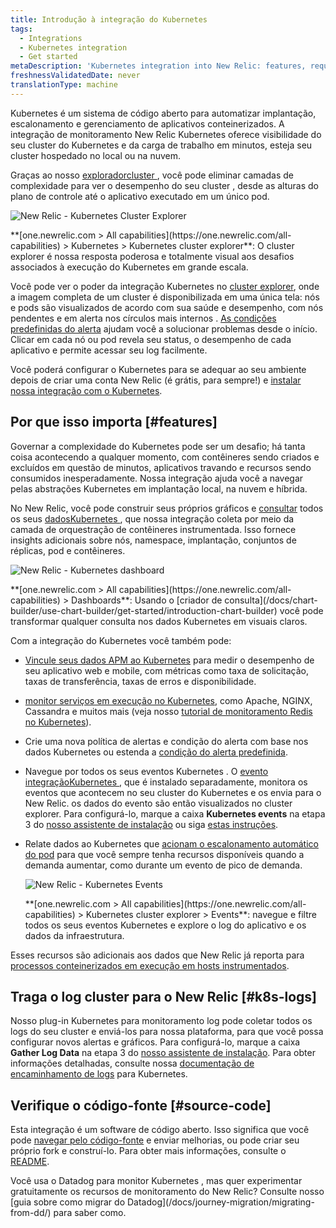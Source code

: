 ```yaml
---
title: Introdução à integração do Kubernetes
tags:
  - Integrations
  - Kubernetes integration
  - Get started
metaDescription: 'Kubernetes integration into New Relic: features, requirements, and getting started.'
freshnessValidatedDate: never
translationType: machine
---
```





Kubernetes é um sistema de código aberto para automatizar implantação, escalonamento e gerenciamento de aplicativos conteinerizados. A integração de monitoramento New Relic Kubernetes oferece visibilidade do seu cluster do Kubernetes e da carga de trabalho em minutos, esteja seu cluster hospedado no local ou na nuvem.

Graças ao nosso [exploradorcluster ](/docs/integrations/kubernetes-integration/cluster-explorer/kubernetes-cluster-explorer), você pode eliminar camadas de complexidade para ver o desempenho do seu cluster , desde as alturas do plano de controle até o aplicativo executado em um único pod.

<img
  title="New Relic - Kubernetes Cluster Explorer"
  alt="New Relic - Kubernetes Cluster Explorer"
  src={kubernetesClusterExplorer}
/>

<figcaption>
  <DoNotTranslate>**[one.newrelic.com > All capabilities](https://one.newrelic.com/all-capabilities) > Kubernetes > Kubernetes cluster explorer**</DoNotTranslate>: O cluster explorer é nossa resposta poderosa e totalmente visual aos desafios associados à execução do Kubernetes em grande escala.
</figcaption>

Você pode ver o poder da integração Kubernetes no [cluster explorer](/docs/integrations/kubernetes-integration/cluster-explorer/kubernetes-cluster-explorer), onde a imagem completa de um cluster é disponibilizada em uma única tela: nós e pods são visualizados de acordo com sua saúde e desempenho, com nós pendentes e em alerta nos círculos mais internos . [As condições predefinidas do alerta](/docs/integrations/kubernetes-integration/kubernetes-events/kubernetes-integration-predefined-alert-policy) ajudam você a solucionar problemas desde o início. Clicar em cada nó ou pod revela seu status, o desempenho de cada aplicativo e permite acessar seu log facilmente.

Você poderá configurar o Kubernetes para se adequar ao seu ambiente depois de criar uma conta New Relic (é grátis, para sempre!) e [instalar nossa integração com o Kubernetes](/docs/kubernetes-pixie/kubernetes-integration/installation/kubernetes-integration-install-configure/).

<InlineSignup/>

## Por que isso importa [#features]

Governar a complexidade do Kubernetes pode ser um desafio; há tanta coisa acontecendo a qualquer momento, com contêineres sendo criados e excluídos em questão de minutos, aplicativos travando e recursos sendo consumidos inesperadamente. Nossa integração ajuda você a navegar pelas abstrações Kubernetes em implantação local, na nuvem e híbrida.

No New Relic, você pode construir seus próprios gráficos e [consultar](/docs/using-new-relic/data/understand-data/query-new-relic-data) todos os seus [dadosKubernetes ](/docs/integrations/kubernetes-integration/understand-use-data/find-use-your-kubernetes-data), que nossa integração coleta por meio da camada de orquestração de contêineres instrumentada. Isso fornece insights adicionais sobre nós, namespace, implantação, conjuntos de réplicas, pod e contêineres.

<img
  title="New Relic - Kubernetes dashboard"
  alt="New Relic - Kubernetes dashboard"
  src={kubernetesDashboard}
/>

<figcaption>
  <DoNotTranslate>**[one.newrelic.com > All capabilities](https://one.newrelic.com/all-capabilities) > Dashboards**</DoNotTranslate>: Usando o [criador de consulta](/docs/chart-builder/use-chart-builder/get-started/introduction-chart-builder) você pode transformar qualquer consulta nos dados Kubernetes em visuais claros.
</figcaption>

Com a integração do Kubernetes você também pode:

* [Vincule seus dados APM ao Kubernetes](/docs/integrations/kubernetes-integration/link-your-applications/link-your-applications-kubernetes) para medir o desempenho de seu aplicativo web e mobile, com métricas como taxa de solicitação, taxas de transferência, taxas de erros e disponibilidade.

* [monitor serviços em execução no Kubernetes](/docs/integrations/kubernetes-integration/link-apps-services/monitor-services-running-kubernetes), como Apache, NGINX, Cassandra e muitos mais (veja nosso [tutorial de monitoramento Redis no Kubernetes](/docs/integrations/kubernetes-integration/link-apps-services/tutorial-monitor-redis-running-kubernetes)).

* Crie uma nova política de alertas e condição do alerta com base nos dados Kubernetes ou estenda a [condição do alerta predefinida](/docs/integrations/kubernetes-integration/kubernetes-events/kubernetes-integration-predefined-alert-policy).

* Navegue por todos os seus eventos Kubernetes . O [evento integraçãoKubernetes ](/docs/integrations/kubernetes-integration/kubernetes-events/install-kubernetes-events-integration), que é instalado separadamente, monitora os eventos que acontecem no seu cluster do Kubernetes e os envia para o New Relic. os dados do evento são então visualizados no cluster explorer. Para configurá-lo, marque a caixa <DoNotTranslate>**Kubernetes events**</DoNotTranslate> na etapa 3 do [nosso assistente de instalação](/docs/integrations/kubernetes-integration/installation/kubernetes-installation-configuration#install-wizard) ou siga [estas instruções](/docs/integrations/kubernetes-integration/kubernetes-events/install-kubernetes-events-integration#install).

* Relate dados ao Kubernetes que [acionam o escalonamento automático do pod](/docs/journey-demand/autoscale-your-infra) para que você sempre tenha recursos disponíveis quando a demanda aumentar, como durante um evento de pico de demanda.

  <img
    title="New Relic - Kubernetes Events"
    alt="New Relic - Kubernetes Events"
    src={kubernetesEvents}
  />

  <figcaption>
    <DoNotTranslate>**[one.newrelic.com > All capabilities](https://one.newrelic.com/all-capabilities) > Kubernetes cluster explorer > Events**</DoNotTranslate>: navegue e filtre todos os seus eventos Kubernetes e explore o log do aplicativo e os dados da infraestrutura.
  </figcaption>

Esses recursos são adicionais aos dados que New Relic já reporta para [processos conteinerizados em execução em hosts instrumentados](/docs/infrastructure/new-relic-infrastructure/data-instrumentation/docker-instrumentation-infrastructure).

## Traga o log cluster para o New Relic [#k8s-logs]

Nosso plug-in Kubernetes para monitoramento log pode coletar todos os logs do seu cluster e enviá-los para nossa plataforma, para que você possa configurar novos alertas e gráficos. Para configurá-lo, marque a caixa <DoNotTranslate>**Gather Log Data**</DoNotTranslate> na etapa 3 do [nosso assistente de instalação](/docs/integrations/kubernetes-integration/installation/kubernetes-installation-configuration#install-wizard). Para obter informações detalhadas, consulte nossa [documentação de encaminhamento de logs](/docs/logs/forward-logs/kubernetes-plugin-log-forwarding/) para Kubernetes.

## Verifique o código-fonte [#source-code]

Esta integração é um software de código aberto. Isso significa que você pode [navegar pelo código-fonte](https://github.com/newrelic/nri-kubernetes) e enviar melhorias, ou pode criar seu próprio fork e construí-lo. Para obter mais informações, consulte o [README](https://github.com/newrelic/nri-kubernetes/blob/main/README.md).

<Callout variant="tip">
  Você usa o Datadog para monitor Kubernetes , mas quer experimentar gratuitamente os recursos de monitoramento do New Relic? Consulte nosso [guia sobre como migrar do Datadog](/docs/journey-migration/migrating-from-dd/) para saber como.
</Callout>